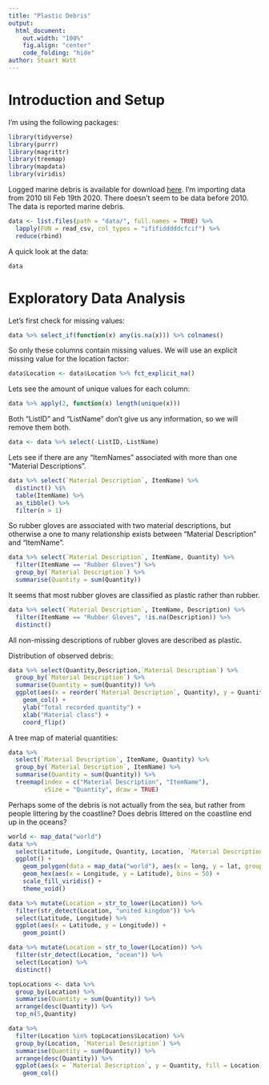 ---
title: "Plastic Debris"
output: 
  html_document: 
    out.width: "100%"
    fig.align: "center"
    code_folding: "hide"
author: Stuart Watt
---

# Introduction and Setup
I'm using the following packages:
```{r Setup, message=FALSE}
library(tidyverse)
library(purrr)
library(magrittr)
library(treemap)
library(mapdata)
library(viridis)
```
Logged marine debris is available for download [here](http://marinedebris.engr.uga.edu/newmap/). I'm importing data from 2010 till Feb 19th 2020. There doesn't seem to be data before 2010. The data is reported marine debris.
```{r DataImport}
data <- list.files(path = "data/", full.names = TRUE) %>% 
  lapply(FUN = read_csv, col_types = "ififidddddcfcif") %>% 
  reduce(rbind)
```
A quick look at the data:
```{r}
data
```

# Exploratory Data Analysis
Let's first check for missing values:
```{r MissingValues}
data %>% select_if(function(x) any(is.na(x))) %>% colnames()
```
So only these columns contain missing values. We will use an explicit missing value for the location factor:
```{r}
data$Location <- data$Location %>% fct_explicit_na()
```
Lets see the amount of unique values for each column:
```{r UniqueValueCount}
data %>% apply(2, function(x) length(unique(x)))
```
Both "ListID" and "ListName" don't give us any information, so we will remove them both.
```{r}
data <- data %>% select(-ListID,-ListName)
```

Lets see if there are any "ItemNames" associated with more than one "Material Descriptions".
```{r}
data %>% select(`Material Description`, ItemName) %>%
  distinct() %$% 
  table(ItemName) %>% 
  as_tibble() %>% 
  filter(n > 1)
```
So rubber gloves are associated with two material descriptions, but otherwise a one to many relationship exists between "Material Description" and "ItemName".
```{r}
data %>% select(`Material Description`, ItemName, Quantity) %>%
  filter(ItemName == "Rubber Gloves") %>% 
  group_by(`Material Description`) %>% 
  summarise(Quantity = sum(Quantity))
```
It seems that most rubber gloves are classified as plastic rather than rubber.
```{r}
data %>% select(`Material Description`, ItemName, Description) %>%
  filter(ItemName == "Rubber Gloves", !is.na(Description)) %>% 
  distinct()
```
All non-missing descriptions of rubber gloves are described as plastic.

Distribution of observed debris:
```{r MaterialQuantities}
data %>% select(Quantity,Description,`Material Description`) %>% 
  group_by(`Material Description`) %>% 
  summarise(Quantity = sum(Quantity)) %>% 
  ggplot(aes(x = reorder(`Material Description`, Quantity), y = Quantity)) +
    geom_col() +
    ylab("Total recorded quantity") +
    xlab("Material class") +
    coord_flip()
```
A tree map of material quantities:
```{r TreeMap}
data %>% 
  select(`Material Description`, ItemName, Quantity) %>% 
  group_by(`Material Description`, ItemName) %>% 
  summarise(Quantity = sum(Quantity)) %>% 
  treemap(index = c("Material Description", "ItemName"),
          vSize = "Quantity", draw = TRUE)
```
Perhaps some of the debris is not actually from the sea, but rather from people littering by the coastline? Does debris littered on the coastline end up in the oceans?
```{r}
world <- map_data("world")
data %>% 
  select(Latitude, Longitude, Quantity, Location, `Material Description`) %>% 
  ggplot() +
    geom_polygon(data = map_data("world"), aes(x = long, y = lat, group = group), fill = "grey", alpha = 0.5) +
    geom_hex(aes(x = Longitude, y = Latitude), bins = 50) +
    scale_fill_viridis() +
    theme_void()
```
```{r}
data %>% mutate(Location = str_to_lower(Location)) %>% 
  filter(str_detect(Location, "united kingdom")) %>% 
  select(Latitude, Longitude) %>% 
  ggplot(aes(x = Latitude, y = Longitude)) +
    geom_point()
```
```{r}
data %>% mutate(Location = str_to_lower(Location)) %>% 
  filter(str_detect(Location, "ocean")) %>% 
  select(Location) %>% 
  distinct()
```

```{r}
topLocations <- data %>% 
  group_by(Location) %>% 
  summarise(Quantity = sum(Quantity)) %>% 
  arrange(desc(Quantity)) %>% 
  top_n(5,Quantity)

data %>% 
  filter(Location %in% topLocations$Location) %>% 
  group_by(Location, `Material Description`) %>% 
  summarise(Quantity = sum(Quantity)) %>% 
  arrange(desc(Quantity)) %>% 
  ggplot(aes(x = `Material Description`, y = Quantity, fill = Location)) +
    geom_col()
```